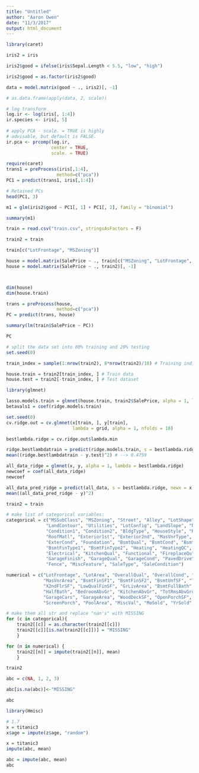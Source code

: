 ```yaml
---
title: "Untitled"
author: "Aaron Owen"
date: "11/3/2017"
output: html_document
---
```


```r
library(caret)
```

```r
iris2 = iris
```

```r
iris2$good = ifelse(iris$Sepal.Length < 5.5, "low", "high")
```

```r
iris2$good = as.factor(iris2$good)
```

```r
data = model.matrix(good ~ ., iris2)[, -1]

# as.data.frame(apply(data, 2, scale))
```

```r
# log transform 
log.ir <- log(iris[, 1:4])
ir.species <- iris[, 5]
 
# apply PCA - scale. = TRUE is highly 
# advisable, but default is FALSE. 
ir.pca <- prcomp(log.ir,
                 center = TRUE,
                 scale. = TRUE) 

require(caret)
trans1 = preProcess(iris[,1:4], 
                   method=c("pca"))
PC1 = predict(trans1, iris[,1:4])
```

```r
# Retained PCs
head(PC1, 3)

m1 = glm(iris2$good ~ PC1[, 1] + PC1[, 2], family = "binomial")

summary(m1)

```

```r
train = read.csv("train.csv", stringsAsFactors = F)

train2 = train

train[c("LotFrontage", "MSZoning")]

house = model.matrix(SalePrice ~ ., train[c("MSZoning", "LotFrontage", "LotArea", "Street", "SalePrice")])[, -1]
house = model.matrix(SalePrice ~ ., train2)[, -1]



dim(house)
dim(house.train)

trans = preProcess(house, 
                   method=c("pca"))
PC = predict(trans, house)

summary(lm(train$SalePrice ~ PC))

PC


```

```r
# split the data set into 80% training and 20% testing
set.seed(0)

train_index = sample(1:nrow(train2), 8*nrow(train2)/10) # Training indices.

house.train = train2[train_index, ] # Train data
house.test = train2[-train_index, ] # Test dataset
```

```r
library(glmnet)

lasso.models.train = glmnet(house.train, train2$SalePrice, alpha = 1, lambda = grid)
betavals1 = coef(ridge.models.train)

set.seed(0)
cv.ridge.out = cv.glmnet(x[train, ], y[train],
                         lambda = grid, alpha = 1, nfolds = 10)

bestlambda.ridge = cv.ridge.out$lambda.min

ridge.bestlambdatrain = predict(ridge.models.train, s = bestlambda.ridge, newx = x[test, ])
mean((ridge.bestlambdatrain - y.test)^2) # --> 0.4759

all_data_ridge = glmnet(x, y, alpha = 1, lambda = bestlambda.ridge)
newcoef = coef(all_data_ridge)
newcoef

all_data_pred_ridge = predict(all_data, s = bestlambda.ridge, newx = x)
mean((all_data_pred_ridge - y)^2)
```

```r
train2 = train

# make list of categorical variables:
categorical = c("MSSubClass", "MSZoning", "Street", "Alley", "LotShape", 
               "LandContour", "Utilities", "LotConfig", "LandSlope", "Neighborhood", 
               "Condition1", "Condition2", "BldgType", "HouseStyle", "RoofStyle",
               "RoofMatl", "Exterior1st", "Exterior2nd", "MasVnrType", "ExterQual",
               "ExterCond", "Foundation", "BsmtQual", "BsmtCond", "BsmtExposure",
               "BsmtFinType1", "BsmtFinType2", "Heating", "HeatingQC", "CentralAir",
               "Electrical", "KitchenQual", "Functional", "FireplaceQu", "GarageType",
               "GarageFinish", "GarageQual", "GarageCond", "PavedDrive", "PoolQC", 
               "Fence", "MiscFeature", "SaleType", "SaleCondition")

numerical = c("LotFrontage", "LotArea", "OverallQual", "OverallCond", "YearBuilt", "YearRemodAdd",
              "MasVnrArea", "BsmtFinSF1", "BsmtFinSF2", "BsmtUnfSF", "TotalBsmtSF", "X1stFlrSF",
              "X2ndFlrSF", "LowQualFinSF", "GrLivArea", "BsmtFullBath", "BsmtHalfBath", "FullBath",
              "HalfBath", "BedroomAbvGr", "KitchenAbvGr", "TotRmsAbvGrd", "Fireplaces", "GarageYrBlt",
              "GarageCars", "GarageArea", "WoodDeckSF", "OpenPorchSF", "EnclosedPorch", "X3SsnPorch",
              "ScreenPorch", "PoolArea", "MiscVal", "MoSold", "YrSold")

# make them all str and replace "nan's" with MISSING
for (c in categorical){
    train2[[c]] = as.character(train2[[c]])
    train2[[c]][is.na(train2[[c]])] = "MISSING"
    }

for (n in numerical) {
    train2[[n]] = impute(train2[[n]], mean)
    }

train2

```

```r
abc = c(NA, 1, 2, 3)

abc[is.na(abc)]<-"MISSING"

abc

library(Hmisc)

# 1.7
x = titanic3
x$age = impute(z$age, "random")

x = titanic3
impute(abc, mean)

abc = impute(abc, mean)
abc
```



















